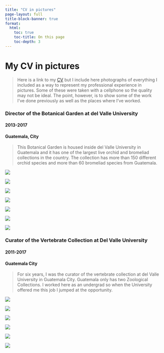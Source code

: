 ```yaml
---
title: "CV in pictures"
page-layout: full
title-block-banner: true
format: 
  html: 
    toc: true
    toc-title: On this page
    toc-depth: 3
---
```


<p><h1>My CV in pictures</h1></p>

> Here is a link to my [CV](/docs/gabriela_palomo_cv.pdf) but I include here photographs of everything I included as a way to represent my professional experience in pictures. Some of these were taken with a cellphone so the quality may not be ideal. The point, however, is to show some of the work I've done previously as well as the places where I've worked. 

### Director of the Botanical Garden at del Valle University
#### 2013-2017
#### Guatemala, City

> This Botanical Garden is housed inside del Valle University in Guatemala and it has one of the largest live orchid and bromeliad collections in the country. The collection has more than 150 different orchid species and more than 60 bromeliad species from Guatemala. 

:::{layout="[[30,52],[15,15, 35], [11,20]]"}
![](./images/cv/IMG_20160322_161044.jpg)

![](./images/cv/IMG_20160204_144539.jpg)

![](./images/cv/P1030161.JPG)

![](./images/cv/P1030163.JPG)

![](./images/cv/IMG_20160322_160753.jpg)

![](./images/cv/20150218_101445.jpg)

![](./images/cv/IMG_20160415_160635.jpg)

:::

### Curator of the Vertebrate Collection at Del Valle University 
#### 2011-2017
#### Guatemala City

> For six years, I was the curator of the vertebrate collection at del Valle University in Guatemala City. Guatemala only has two Zoological Collections. I worked here as an undergrad so when the University offered me this job I jumped at the opportunity. 

:::{layout="[[15,15],[15,15],[10,10]]"}

![](./images/cv/DSC01669.JPG)

![](./images/cv/aves.JPG)

![](./images/cv/P1030299.JPG)

![](./images/cv/P1030300.JPG)

![](./images/cv/P1030297.JPG)

![](./images/cv/DSC06847.JPG)

:::